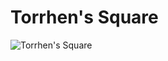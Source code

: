 

# Torrhen's Square

<Image
  src="https://cdn.sanity.io/images/1as7cn02/production/d5a471f049ede7d175cccc7ed58d23e773db4bff-1680x987.png?w=976&h=350&fit=crop&crop=center&auto=format"
  alt="Torrhen's Square"
  width={976}
  height={350}
/>

<ProjectDetails
  region="North"
  house="House Tallhart"
  type="Castle"
  status="Completed"
  warp="/warp torrhenssqaure"
  projectLead="Dav4"
  dateStarted="December 30, 2013"
  dateCompleted="December 30, 2013"
/>
